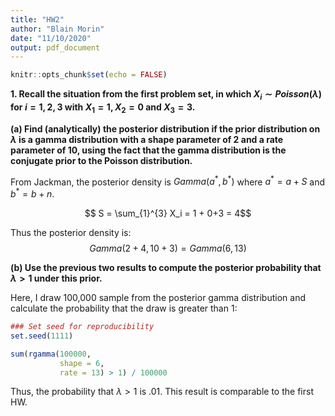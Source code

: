 ```yaml
---
title: "HW2"
author: "Blain Morin"
date: "11/10/2020"
output: pdf_document
---
```


```r

knitr::opts_chunk$set(echo = FALSE)


```

**1. Recall the situation from the first problem set, in which $X_i \sim Poisson(\lambda)$ for $i = 1, 2, 3$ with $X_1 = 1, X_2 = 0$ and $X_3 = 3$.**

**(a) Find (analytically) the posterior distribution if the prior distribution on $\lambda$ is a gamma distribution with a shape parameter of 2 and a rate parameter of 10, using the fact that the gamma distribution is the conjugate prior to the Poisson distribution.**

From Jackman, the posterior density is $Gamma(a^*, b^*)$ where $a^* = a + S$ and $b^* = b + n$. 

$$  S = \sum_{1}^{3} X_i =  1 + 0+3 = 4$$

Thus the posterior density is:
$$  Gamma(2+4, 10+3) = Gamma(6, 13) $$

**(b) Use the previous two results to compute the posterior probability that  $\lambda > 1$ under this prior.**

Here, I draw 100,000 sample from the posterior gamma distribution and calculate the probability that the draw is greater than 1:

```r

### Set seed for reproducibility
set.seed(1111)

sum(rgamma(100000,
           shape = 6,
           rate = 13) > 1) / 100000

```

Thus, the probability that $\lambda > 1$ is .01. This result is comparable to the first HW.

